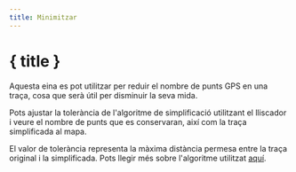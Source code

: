 ```yaml
---
title: Minimitzar
---
```


<script>
</script>

# <Filter size="24" class="inline-block" style="margin-bottom: 5px" /> { title }

Aquesta eina es pot utilitzar per reduir el nombre de punts GPS en una traça, cosa que serà útil per disminuir la seva mida.

Pots ajustar la tolerància de l'algoritme de simplificació utilitzant el lliscador i veure el nombre de punts que es conservaran, així com la traça simplificada al mapa.

<div class="flex flex-row justify-center">
    <Reduce class="text-foreground p-3 border rounded-md shadow-lg" />
</div>

<DocsNote>

El valor de tolerància representa la màxima distància permesa entre la traça original i la simplificada.
Pots llegir més sobre l'algoritme utilitzat <a href="https://en.wikipedia.org/wiki/Ramer%E2%80%93Douglas%E2%80%93Peucker_algorithm" target="_blank">aquí</a>.

</DocsNote>
